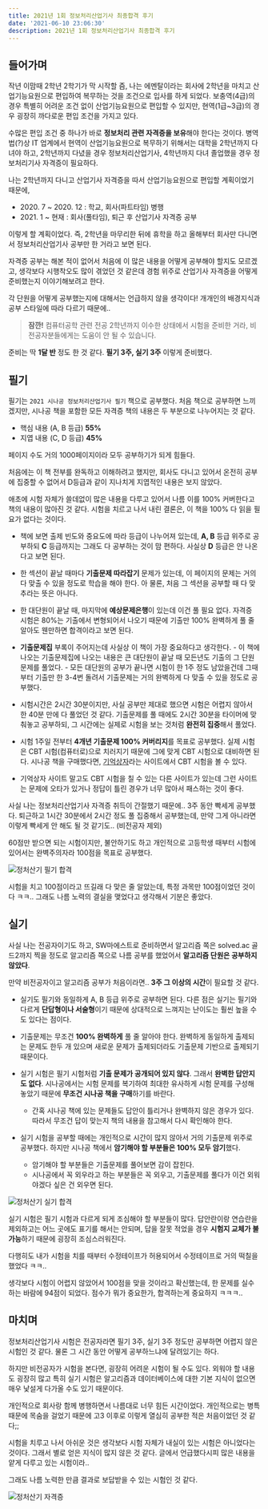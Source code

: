 ```yaml
---
title: 2021년 1회 정보처리산업기사 최종합격 후기
date: '2021-06-10 23:06:30'
description: 2021년 1회 정보처리산업기사 최종합격 후기
---
```


## 들어가며

작년 이맘때 2학년 2학기가 막 시작할 즘, 나는 에멘탈이라는 회사에 2학년을 마치고 산업기능요원으로 편입하여 복무하는 것을 조건으로 입사를 하게 되었다.
보충역(4급)의 경우 특별히 어려운 조건 없이 산업기능요원으로 편입할 수 있지만, 현역(1급~3급)의 경우 굉장히 까다로운 편입 조건을 가지고 있다.

수많은 편입 조건 중 하나가 바로 **정보처리 관련 자격증을 보유**해야 한다는 것이다. 병역법(?)상 IT 업계에서 현역이 산업기능요원으로 복무하기 위해서는 대학을 2학년까지 다녀야 하고,
2학년까지 다녔을 경우 정보처리산업기사, 4학년까지 다녀 졸업했을 경우 정보처리기사 자격증이 필요하다.

나는 2학년까지 다니고 산업기사 자격증을 따서 산업기능요원으로 편입할 계획이었기 때문에,

- 2020\. 7 ~ 2020\. 12 : 학교, 회사(파트타임) 병행
- 2021\. 1 ~ 현재 : 회사(풀타임), 퇴근 후 산업기사 자격증 공부

이렇게 할 계획이었다. 즉, 2학년을 마무리한 뒤에 휴학을 하고 올해부터 회사만 다니면서 정보처리산업기사 공부만 한 거라고 보면 된다.

자격증 공부는 해본 적이 없어서 처음에 이 많은 내용을 어떻게 공부해야 할지도 모르겠고, 생각보다 시행착오도 많이 겪었던 것 같은데
경험 위주로 산업기사 자격증을 어떻게 준비했는지 이야기해보려고 한다.

각 단원을 어떻게 공부했는지에 대해서는 언급하지 않을 생각이다! 개개인의 배경지식과 공부 스타일에 따라 다르기 때문에..

> **잠깐!** 컴퓨터공학 관련 전공 2학년까지 이수한 상태에서 시험을 준비한 거라, 비전공자분들에게는 도움이 안 될 수 있습니다.

준비는 딱 **1달 반** 정도 한 것 같다. **필기 3주, 실기 3주** 이렇게 준비했다.

## 필기

필기는 `2021 시나공 정보처리산업기사 필기` 책으로 공부했다. 처음 책으로 공부하면 느끼겠지만,
시나공 책을 포함한 모든 자격증 책의 내용은 두 부분으로 나누어지는 것 같다.

- 핵심 내용 (A, B 등급) **55%**
- 지엽 내용 (C, D 등급) **45%**

페이지 수도 거의 1000페이지이라 모두 공부하기가 되게 힘들다.

처음에는 이 책 전부를 완독하고 이해하려고 했지만, 회사도 다니고 있어서 온전히 공부에 집중할 수 없어서
D등급과 같이 지나치게 지엽적인 내용은 보지 않았다.

애초에 시험 자체가 쓸데없이 많은 내용을 다루고 있어서 나름 이를 100% 커버한다고 책의 내용이 많아진 것 같다.
시험을 치르고 나서 내린 결론은, 이 책을 100% 다 읽을 필요가 없다는 것이다.

- 책에 보면 출제 빈도와 중요도에 따라 등급이 나누어져 있는데, **A, B** 등급 위주로 공부하되 **C** 등급까지는
  그래도 다 공부하는 것이 맘 편하다. 사실상 **D** 등급은 안 나온다고 보면 된다.

- 한 섹션이 끝날 때마다 **기출문제 따라잡기** 문제가 있는데, 이 페이지의 문제는 거의 다 맞출 수 있을 정도로
  학습을 해야 한다. 아 물론, 처음 그 섹션을 공부할 때 다 맞추라는 뜻은 아니다.

- 한 대단원이 끝날 때, 마지막에 **예상문제은행**이 있는데 이건 풀 필요 없다. 자격증 시험은 80%는 기출에서
  변형되어서 나오기 때문에 기출만 100% 완벽하게 풀 줄 알아도 웬만하면 합격이라고 보면 된다.

- **기출문제집** 부록이 주어지는데 사실상 이 책이 가장
  중요하다고 생각한다. - 이 책에 나오는 기출문제집에 나오는 내용은 큰 대단원이 끝날 때 모든년도
  기출의 그 단원 문제를 풀었다. - 모든 대단원의 공부가 끝나면 시험이 한 1주 정도 남았을건데
  그때부터 기출만 한 3-4번 돌려서 기출문제는 거의 완벽하게 다 맞출 수 있을 정도로 공부했다.
- 시험시간은 2시간 30분이지만, 사실 공부만 제대로 했으면 시험은 어렵지 않아서 한 40분 만에 다 풀었던 것 같다.
  기출문제를 풀 때에도 2시간 30분을 타이머에 맞춰놓고 공부하되, 그 시간에는 실제로 시험을 보는 것처럼 **완전히 집중**해서 풀었다.
- 시험 1주일 전부터 **4개년 기출문제 100% 커버리지**를 목표로 공부했다. 실제 시험은 CBT 시험(컴퓨터로)으로 치러지기 때문에
  그에 맞게 CBT 시험으로 대비하면 된다. 시나공 책을 구매했다면, [기억상자](https://www.membox.co.kr)라는 사이트에서
  CBT 시험을 볼 수 있다.

- 기억상자 사이트 말고도 CBT 시험을 칠 수 있는 다른 사이트가 있는데 그런 사이트는 문제에 오타가 있거나
  정답이 틀린 경우가 너무 많아서 패스하는 것이 좋다.

사실 나는 정보처리산업기사 자격증 취득이 간절했기 때문에.. 3주 동안 빡세게 공부했다.
퇴근하고 1시간 30분에서 2시간 정도 풀 집중해서 공부했는데, 만약 그게 아니라면 이렇게 빡세게 안 해도 될 것 같기도.. (비전공자 제외)

60점만 받으면 되는 시험이지만, 불안하기도 하고 개인적으로 고등학생 때부터 시험에 있어서는 완벽주의자라
100점을 목표로 공부했다.

![정처산기 필기 합격](/assets/articles/2020-jcsk-cert-writing.png)

시험을 치고 100점이라고 뜨길래 다 맞은 줄 알았는데, 특정 과목만 100점이었던 것이다 ㅋㅋ..
그래도 나름 노력의 결실을 맺었다고 생각해서 기분은 좋았다.

## 실기

사실 나는 전공자이기도 하고, SW마에스트로 준비하면서 알고리즘 쪽은 solved.ac 골드2까지 찍을 정도로
알고리즘 쪽으로 나름 공부를 했었어서 **알고리즘 단원은 공부하지 않았다**.

만약 비전공자이고 알고리즘 공부가 처음이라면.. **3주 그 이상의 시간**이 필요할 것 같다.

- 실기도 필기와 동일하게 A, B 등급 위주로 공부하면 된다. 다른 점은 실기는 필기와 다르게
  **단답형이나 서술형**이기 때문에 상대적으로 느껴지는 난이도는 훨씬 높을 수도 있다는 점이다.

- 기출문제는 무조건 **100% 완벽하게** 풀 줄 알아야 한다. 완벽하게 동일하게 출제되는 문제도 한두 개 있으며
  새로운 문제가 출제되더라도 기출문제 기반으로 출제되기 때문이다.
- 실기 시험은 필기 시험처럼 **기출 문제가 공개되어 있지 않다**. 그래서 **완벽한 답안지도 없다**.
  시나공에서는 시험 문제를 복기하여 최대한 유사하게 시험 문제를 구성해놓았기 때문에 **무조건 시나공 책을 구매**하기를 바란다.
  - 간혹 시나공 책에 있는 문제들도 답안이 틀리거나 완벽하지 않은 경우가 있다. 따라서 무조건 답이 맞는지
    책의 내용을 참고해서 다시 확인해야 한다.
- 실기 시험을 공부할 때에는 개인적으로 시간이 많지 않아서 거의 기출문제 위주로 공부했다. 하지만
  시나공 책에서 **암기해야 할 부분들은 100% 모두 암기**했다.
  - 암기해야 할 부분들은 기출문제를 풀어보면 감이 잡힌다.
  - 시나공에서 꼭 외우라고 하는 부분들은 꼭 외우고, 기출문제를 풀다가 이건 외워야겠다 싶은 건 외우면 된다.

![정처산기 실기 합격](/assets/articles/2020-jcsk-cert-practical.png)

실기 시험은 필기 시험과 다르게 되게 조심해야 할 부분들이 많다. 답안란이랑 연습란을 제외하고는
어느 곳에도 표기를 해서는 안되며, 답을 잘못 적었을 경우 **시험지 교체가 불가능**하기 때문에 굉장히
조심스러워진다.

다행히도 내가 시험을 치를 때부터 수정테이프가 허용되어서 수정테이프로 거의 떡칠을 했었다 ㅋㅋ..

생각보다 시험이 어렵지 않았어서 100점을 맞을 것이라고 확신했는데, 한 문제를 실수하는 바람에 94점이 되었다.
점수가 뭐가 중요한가, 합격하는게 중요하지 ㅋㅋㅋ..

## 마치며

정보처리산업기사 시험은 전공자라면 필기 3주, 실기 3주 정도만 공부하면 어렵지 않은 시험인 것 같다.
물론 그 시간 동안 어떻게 공부하느냐에 달려있기는 하다.

하지만 비전공자가 시험을 본다면, 굉장히 어려운 시험이 될 수도 있다. 외워야 할 내용도 굉장히 많고
특히 실기 시험은 알고리즘과 데이터베이스에 대한 기본 지식이 없으면 매우 낯설게 다가올 수도 있기 때문이다.

개인적으로 회사랑 함께 병행하면서 나름대로 너무 힘든 시간이었다. 개인적으로는 병특 때문에 목숨을 걸었기 때문에
고3 이후로 이렇게 열심히 공부한 적은 처음이었던 것 같다;;

시험을 치루고 나서 아쉬운 것은 생각보다 시험 자체가 내실이 있는 시험은 아니었다는 것이다.
그래서 별로 얻은 지식이 많지 않은 것 같다. 글에서 언급했다시피 많은 내용을 얕게 다루고 있는 시험이라..

그래도 나름 노력한 만큼 결과로 보답받을 수 있는 시험인 것 같다.

![정처산기 자격증](/assets/articles/2020-jcsk-cert-acquired.jpg)
